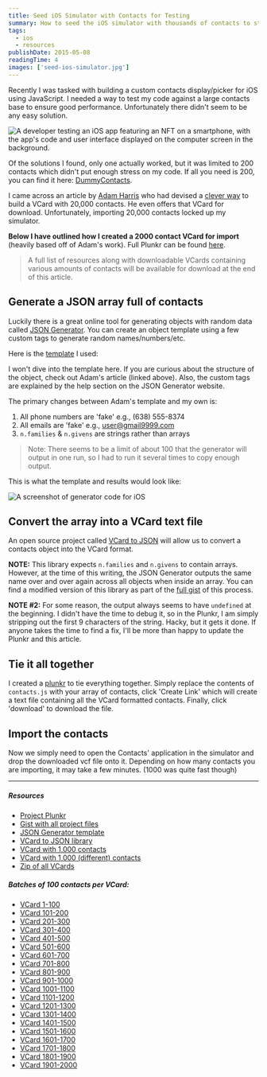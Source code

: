 ```yaml
---
title: Seed iOS Simulator with Contacts for Testing
summary: How to seed the iOS simulator with thousands of contacts to stress-test your hybrid app.
tags:
  - ios
  - resources
publishDate: 2015-05-08
readingTime: 4
images: ['seed-ios-simulator.jpg']
---
```


Recently I was tasked with building a custom contacts display/picker for iOS using JavaScript. I needed a way to
test my code against a large contacts base to ensure good performance. Unfortunately there didn't seem to be any
easy solution.

![A developer testing an iOS app featuring an NFT on a smartphone, with the app's code and user interface displayed on the computer screen in the background.](seed-ios-simulator.jpg)

Of the solutions I found, only one actually worked, but it was limited to 200 contacts which didn't put enough
stress on my code. If all you need is 200, you can find it here: [DummyContacts][dummy].

I came across an article by [Adam Harris][adam] who had devised a [clever way][20000] to build a VCard with 20,000
contacts. He even offers that VCard for download. Unfortunately, importing 20,000 contacts locked up my simulator.

**Below I have outlined how I created a 2000 contact VCard for import** (heavily based off of Adam's work). Full Plunkr
can be found [here][plunkr].

> A full list of resources along with downloadable VCards containing various amounts of contacts will be available
> for download at the end of this article.

## Generate a JSON array full of contacts

Luckily there is a great online tool for generating objects with random data called [JSON Generator][json]. You can
create an object template using a few custom tags to generate random names/numbers/etc.

Here is the [template][template] I used:

<script src="https://gist.github.com/benjamincharity/c295aea01a74b036fec0.js"></script>

I won't dive into the template here. If you are curious about the structure of the object, check out Adam's article
(linked above). Also, the custom tags are explained by the help section on the JSON Generator website.

The primary changes between Adam's template and my own is:

1. All phone numbers are 'fake' e.g., (638) 555-8374
2. All emails are 'fake' e.g., user@gmail9999.com
3. `n.families` & `n.givens` are strings rather than arrays

> Note: There seems to be a limit of about 100 that the generator will output in one run, so I had to run it several
> times to copy enough output.

This is what the template and results would look like:

![A screenshot of generator code for iOS](generatorExample_ta2kup.png)

## Convert the array into a VCard text file

An open source project called [VCard to JSON][vcard] will allow us to convert a contacts object into the VCard format.

**NOTE:** This library expects `n.families` and `n.givens` to contain arrays. However, at the time of this writing,
the JSON Generator outputs the same name over and over again across all objects when inside an array. You can find a
modified version of this library as part of the [full gist][fullGist] of this process.

**NOTE #2:** For some reason, the output always seems to have `undefined` at the beginning. I didn't have the time
to debug it, so in the Plunkr, I am simply stripping out the first 9 characters of the string. Hacky, but it gets it
done. If anyone takes the time to find a fix, I'll be more than happy to update the Plunkr and this article.

## Tie it all together

I created a [plunkr][plunkr] to tie everything together. Simply replace the contents of `contacts.js` with your
array of contacts, click 'Create Link' which will create a text file containing all the VCard formatted contacts.
Finally, click 'download' to download the file.

## Import the contacts

Now we simply need to open the Contacts' application in the simulator and drop the downloaded vcf file onto it.
Depending on how many contacts you are importing, it may take a few minutes. (1000 was quite fast though)

---

##### Resources

- [Project Plunkr][plunkr]
- [Gist with all project files][fullGist]
- [JSON Generator template][template]
- [VCard to JSON library][vcard]
- [VCard with 1,000 contacts](https://cdn.benjamincharity.com/vcards/contacts0-1000.vcf)
- [VCard with 1,000 (different) contacts](https://cdn.benjamincharity.com/vcards/contacts1000-2000.vcf)
- [Zip of all VCards](https://cdn.benjamincharity.com/vcards/ContactsVCards.zip)

##### Batches of 100 contacts per VCard:

- [VCard 1-100](https://cdn.benjamincharity.com/vcards/contacts1-100.vcf)
- [VCard 101-200](https://cdn.benjamincharity.com/vcards/contacts101-200.vcf)
- [VCard 201-300](https://cdn.benjamincharity.com/vcards/contacts201-300.vcf)
- [VCard 301-400](https://cdn.benjamincharity.com/vcards/contacts301-400.vcf)
- [VCard 401-500](https://cdn.benjamincharity.com/vcards/contacts401-500.vcf)
- [VCard 501-600](https://cdn.benjamincharity.com/vcards/contacts501-600.vcf)
- [VCard 601-700](https://cdn.benjamincharity.com/vcards/contacts601-700.vcf)
- [VCard 701-800](https://cdn.benjamincharity.com/vcards/contacts701-800.vcf)
- [VCard 801-900](https://cdn.benjamincharity.com/vcards/contacts801-900.vcf)
- [VCard 901-1000](https://cdn.benjamincharity.com/vcards/contacts901-1000.vcf)
- [VCard 1001-1100](https://cdn.benjamincharity.com/vcards/contacts1001-1100.vcf)
- [VCard 1101-1200](https://cdn.benjamincharity.com/vcards/contacts1101-1200.vcf)
- [VCard 1201-1300](https://cdn.benjamincharity.com/vcards/contacts1201-1300.vcf)
- [VCard 1301-1400](https://cdn.benjamincharity.com/vcards/contacts1301-1400.vcf)
- [VCard 1401-1500](https://cdn.benjamincharity.com/vcards/contacts1401-1500.vcf)
- [VCard 1501-1600](https://cdn.benjamincharity.com/vcards/contacts1501-1600.vcf)
- [VCard 1601-1700](https://cdn.benjamincharity.com/vcards/contacts1601-1700.vcf)
- [VCard 1701-1800](https://cdn.benjamincharity.com/vcards/contacts1701-1800.vcf)
- [VCard 1801-1900](https://cdn.benjamincharity.com/vcards/contacts1801-1900.vcf)
- [VCard 1901-2000](https://cdn.benjamincharity.com/vcards/contacts1901-2000.vcf)

[plunkr]: https://plnkr.co/edit/0Q1gz3BLocaIFg2B0rVH?p=preview
[template]: https://gist.github.com/benjamincharity/c295aea01a74b036fec0
[fullGist]: https://gist.github.com/benjamincharity/ac35ac288552feee349a
[json]: https://next.json-generator.com/
[vcard]: https://github.com/andrewppace/vcard-json
[adam]: https://github.com/aharris88
[20000]: https://www.adamwadeharris.com/heres-how-i-created-20000-fake-contacts-on-the-iphone/
[dummy]: https://github.com/Janak-Nirmal/DummyContacts
